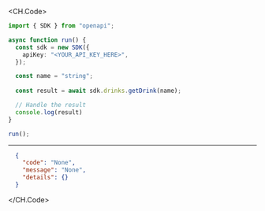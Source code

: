 
<CH.Code>
```typescript GetDrink.ts
import { SDK } from "openapi";

async function run() {
  const sdk = new SDK({
    apiKey: "<YOUR_API_KEY_HERE>",
  });

  const name = "string";
  
  const result = await sdk.drinks.getDrink(name);

  // Handle the result
  console.log(result)
}

run();
```
---

```json Example Response
  {
    "code": "None",
    "message": "None",
    "details": {}
  }
```
</CH.Code>
